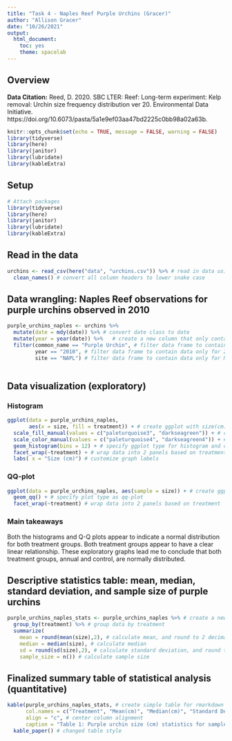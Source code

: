 ```yaml
---
title: "Task 4 - Naples Reef Purple Urchins (Gracer)"
author: "Allison Gracer"
date: "10/26/2021"
output: 
  html_document: 
    toc: yes
    theme: spacelab
---
```


## Overview

**Data Citation:** Reed, D. 2020. SBC LTER: Reef: Long-term experiment: Kelp removal: Urchin size frequency distribution ver 20. Environmental Data Initiative. https://doi.org/10.6073/pasta/5a1e9ef03aa47bd2225c0bb98a02a63b. 

```r
knitr::opts_chunk$set(echo = TRUE, message = FALSE, warning = FALSE)
library(tidyverse)
library(here)
library(janitor)
library(lubridate)
library(kableExtra)
```

## Setup

```r
# Attach packages
library(tidyverse)
library(here)
library(janitor)
library(lubridate)
library(kableExtra)
```

## Read in the data

```r
urchins <- read_csv(here("data", "urchins.csv")) %>% # read in data using here()
  clean_names() # convert all column headers to lower snake case
```

## Data wrangling: Naples Reef observations for purple urchins observed in 2010

```r
purple_urchins_naples <- urchins %>% 
  mutate(date = mdy(date)) %>% # convert date class to date
  mutate(year = year(date)) %>%   # create a new column that only contains year
  filter(common_name == "Purple Urchin", # filter data frame to contain data only for purple urchins
         year == "2010", # filter data frame to contain data only for 2010
         site == "NAPL") # filter data frame to contain data only for NAPL (Naples Reef)
  
```

## Data visualization (exploratory)

### Histogram

```r
ggplot(data = purple_urchins_naples, 
       aes(x = size, fill = treatment)) + # create ggplot with size(cm) on x axis, differentiate fill based on treatment
  scale_fill_manual(values = c("paleturquoise3", "darkseagreen")) + # customize fill color
  scale_color_manual(values = c("paleturquoise4", "darkseagreen4")) + # customize outline color
  geom_histogram(bins = 12) + # specify ggplot type for histogram and customize bin size
  facet_wrap(~treatment) + # wrap data into 2 panels based on treatment
  labs( x = "Size (cm)") # customize graph labels
```


### QQ-plot

```r
ggplot(data = purple_urchins_naples, aes(sample = size)) + # create ggplot, specify data frame
  geom_qq() + # specify plot type as qq-plot
  facet_wrap(~treatment) # wrap data into 2 panels based on treatment
```

### Main takeaways

Both the histograms and Q-Q plots appear to indicate a normal distribution for both treatment groups. Both treatment groups appear to have a clear linear relationship. These exploratory graphs lead me to conclude that both treatment groups, annual and control, are normally distributed. 

## Descriptive statistics table: mean, median, standard deviation, and sample size of purple urchins

```r
purple_urchins_naples_stats <- purple_urchins_naples %>% # create a new data frame
  group_by(treatment) %>% # group data by treatment 
  summarize(
    mean = round(mean(size),2), # calculate mean, and round to 2 decimal places
    median = median(size), # calculate median
    sd = round(sd(size),2), # calculate standard deviation, and round to 2 decimal places
    sample_size = n()) # calculate sample size
```

## Finalized summary table of statistical analysis (quantitative)

```r
kable(purple_urchins_naples_stats, # create simple table for rmarkdown with function kable()
      col.names = c("Treatment", "Mean(cm)", "Median(cm)", "Standard Deviation (cm)", "Sample Size(n)"), # specify column names
      align = "c", # center column alignment
      caption = "Table 1: Purple urchin size (cm) statistics for samples collected at Naples Reef in 2010") %>% 
  kable_paper() # changed table style
```

